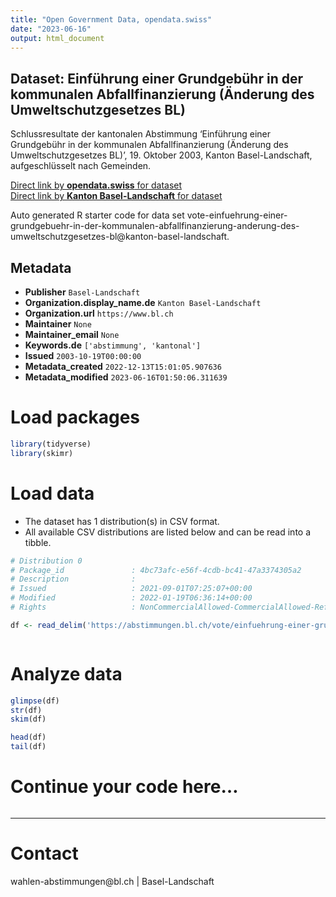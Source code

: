 ```yaml
---
title: "Open Government Data, opendata.swiss"
date: "2023-06-16"
output: html_document
---
```


## Dataset: Einführung einer Grundgebühr in der kommunalen Abfallfinanzierung (Änderung des Umweltschutzgesetzes BL)

Schlussresultate der kantonalen Abstimmung 'Einführung einer Grundgebühr in der kommunalen Abfallfinanzierung (Änderung des Umweltschutzgesetzes BL)', 19. Oktober 2003, Kanton Basel-Landschaft, aufgeschlüsselt nach Gemeinden.

[Direct link by **opendata.swiss** for dataset](https://opendata.swiss/de/dataset/einfuhrung-einer-grundgebuhr-in-der-kommunalen-abfallfinanzierung-anderung-des-umweltschutzgese)<br>
[Direct link by **Kanton Basel-Landschaft** for dataset](https://abstimmungen.bl.ch/vote/einfuehrung-einer-grundgebuehr-in-der-kommunalen-abfallfinanzierung-anderung-des-umweltschutzgesetzes-bl/data)

Auto generated R starter code for data set vote-einfuehrung-einer-grundgebuehr-in-der-kommunalen-abfallfinanzierung-anderung-des-umweltschutzgesetzes-bl@kanton-basel-landschaft.

## Metadata

- **Publisher** `Basel-Landschaft`
- **Organization.display_name.de** `Kanton Basel-Landschaft`
- **Organization.url** `https://www.bl.ch`
- **Maintainer** `None`
- **Maintainer_email** `None`
- **Keywords.de** `['abstimmung', 'kantonal']`
- **Issued** `2003-10-19T00:00:00`
- **Metadata_created** `2022-12-13T15:01:05.907636`
- **Metadata_modified** `2023-06-16T01:50:06.311639`


# Load packages

```r

library(tidyverse)
library(skimr)

```

# Load data

-   The dataset has 1 distribution(s) in CSV format.
-   All available CSV distributions are listed below and can be read into a tibble.

```r

# Distribution 0
# Package_id               : 4bc73afc-e56f-4cdb-bc41-47a3374305a2
# Description              : 
# Issued                   : 2021-09-01T07:25:07+00:00
# Modified                 : 2022-01-19T06:36:14+00:00
# Rights                   : NonCommercialAllowed-CommercialAllowed-ReferenceRequired

df <- read_delim('https://abstimmungen.bl.ch/vote/einfuehrung-einer-grundgebuehr-in-der-kommunalen-abfallfinanzierung-anderung-des-umweltschutzgesetzes-bl/data-csv')



```

# Analyze data

```r

glimpse(df)
str(df)
skim(df)

head(df)
tail(df)

```

# Continue your code here...

```r

```

------------------------------------------------------------------------

# Contact

wahlen-abstimmungen@bl.ch | Basel-Landschaft
